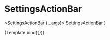       
<Meta 
  title='Lib/components/SettingsActionBar' 
  component={SettingsActionBar} 
  argTypes={{}} 
  args={{}} 
/>

# SettingsActionBar

  <SettingsActionBar {...args}>
    SettingsActionBar
  </SettingsActionBar>
)

<Story name='default' argTypes={{}} args={{}}>
  {Template.bind({})}
</Story>
